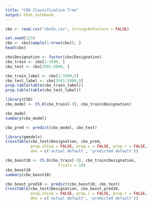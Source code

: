 ---
title: "CBO Classification Tree"
output: html_notebook
---

```{r}
cbo <- read.csv("cbo5k.csv", stringsAsFactors = FALSE)
```

```{r}
set.seed(123)
cbo <- cbo[sample(1:nrow(cbo)), ]
head(cbo)
```

```{r}
cbo$Designation <- factor(cbo$Designation)
cbo_train <- cbo[1:3500, ]
cbo_test <- cbo[3501:5000, ]
```

```{r}
cbo_train_label <- cbo[1:3500,9]
cbo_test_label <- cbo[3501:5000,9]
prop.table(table(cbo_train_label))
prop.table(table(cbo_test_label))
```

```{r}
library(C50)
cbo_model <- C5.0(cbo_train[-9], cbo_train$Designation)
```

```{r}
cbo_model
summary(cbo_model)
```

```{r}
cbo_pred <- predict(cbo_model, cbo_test)
```

```{r}
library(gmodels)
CrossTable(cbo_test$Designation, cbo_pred,
           prop.chisq = FALSE, prop.c = FALSE, prop.r = FALSE,
           dnn = c('actual default', 'predicted default'))
```

```{r}
cbo_boost10 <- C5.0(cbo_train[-9], cbo_train$Designation,
                       trials = 10)
cbo_boost10
summary(cbo_boost10)
```

```{r}
cbo_boost_pred10 <- predict(cbo_boost10, cbo_test)
CrossTable(cbo_test$Designation, cbo_boost_pred10,
           prop.chisq = FALSE, prop.c = FALSE, prop.r = FALSE,
           dnn = c('actual default', 'predicted default'))

```

